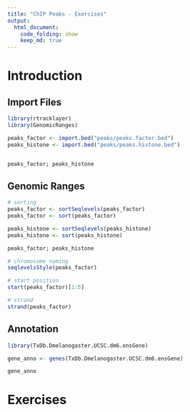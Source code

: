 ```yaml
---
title: "ChIP Peaks - Exercises"
output:
  html_document:
    code_folding: show
    keep_md: true
---
```


# Introduction

## Import Files

```r
library(rtracklayer)
library(GenomicRanges)

peaks_factor <- import.bed("peaks/peaks.factor.bed")
peaks_histone <- import.bed("peaks/peaks.histone.bed")


peaks_factor; peaks_histone
```

## Genomic Ranges

```r
# sorting
peaks_factor <- sortSeqlevels(peaks_factor)
peaks_factor <- sort(peaks_factor)

peaks_histone <- sortSeqlevels(peaks_histone)
peaks_histone <- sort(peaks_histone)

peaks_factor; peaks_histone
```

```r
# chromosome naming
seqlevelsStyle(peaks_factor)

# start position
start(peaks_factor)[1:5]

# strand
strand(peaks_factor)
```


## Annotation

```r
library(TxDb.Dmelanogaster.UCSC.dm6.ensGene)

gene_anno <- genes(TxDb.Dmelanogaster.UCSC.dm6.ensGene)

gene_anno
```

# Exercises


## 


